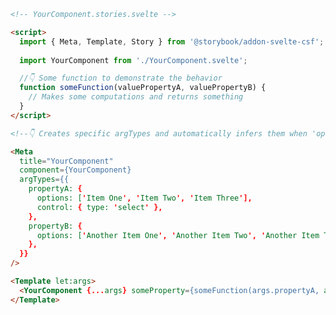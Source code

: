 ```html
<!-- YourComponent.stories.svelte -->

<script>
  import { Meta, Template, Story } from '@storybook/addon-svelte-csf';
  
  import YourComponent from './YourComponent.svelte';

  //👇 Some function to demonstrate the behavior
  function someFunction(valuePropertyA, valuePropertyB) {
    // Makes some computations and returns something
  }
</script>

<!--👇 Creates specific argTypes and automatically infers them when 'options' is defined -->

<Meta
  title="YourComponent"
  component={YourComponent}
  argTypes={{
    propertyA: {
      options: ['Item One', 'Item Two', 'Item Three'],
      control: { type: 'select' }, 
    },
    propertyB: {
      options: ['Another Item One', 'Another Item Two', 'Another Item Three'],
    },
  }}
/>

<Template let:args>
  <YourComponent {...args} someProperty={someFunction(args.propertyA, args.propertyB)} />
</Template>
```